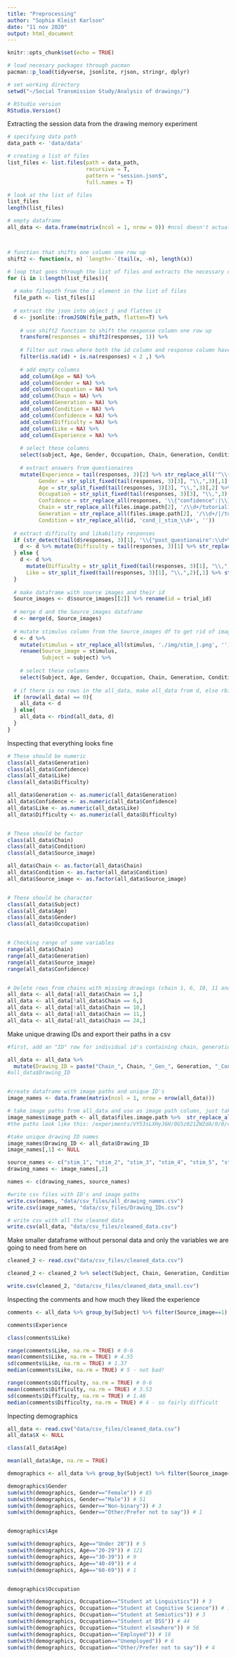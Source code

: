 ```yaml
---
title: "Preprocessing"
author: "Sophia Kleist Karlson"
date: "11 nov 2020"
output: html_document
---
```


```r
knitr::opts_chunk$set(echo = TRUE)

# load necesary packages through pacman
pacman::p_load(tidyverse, jsonlite, rjson, stringr, dplyr)

# set working directory
setwd("~/Social Transmission Study/Analysis of drawings/")

# RStudio version
RStudio.Version()
```



Extracting the session data from the drawing memory experiment
```r
# specifying data path
data_path <- 'data/data' 

# creating a list of files
list_files <- list.files(path = data_path,
                         recursive = T,
                         pattern = "session.json$",
                         full.names = T)

# look at the list of files
list_files
length(list_files)

# empty dataframe 
all_data <- data.frame(matrix(ncol = 1, nrow = 0)) #ncol doesn't actually make a difference



# function that shifts one column one row up
shift2 <- function(x, n) `length<-`(tail(x, -n), length(x)) 

# loop that goes through the list of files and extracts the necessary data
for (i in 1:length(list_files)){
  
  # make filepath from the i element in the list of files
  file_path <- list_files[i]
  
  # extract the json into object j and flatten it
  d <- jsonlite::fromJSON(file_path, flatten=T) %>%
    
    # use shift2 function to shift the response column one row up
    transform(responses = shift2(responses, 1)) %>% 
    
    # filter out rows where both the id column and response column have NA
    filter(is.na(id) + is.na(responses) < 2 ,) %>%
    
    # add empty columns
    add_column(Age = NA) %>% 
    add_column(Gender = NA) %>% 
    add_column(Occupation = NA) %>% 
    add_column(Chain = NA) %>% 
    add_column(Generation = NA) %>% 
    add_column(Condition = NA) %>%
    add_column(Confidence = NA) %>% 
    add_column(Difficulty = NA) %>% 
    add_column(Like = NA) %>% 
    add_column(Experience = NA) %>% 
    
    # select these columns
    select(subject, Age, Gender, Occupation, Chain, Generation, Condition, source_images, Confidence, responses, Difficulty, Like, Experience, id, files.image.path) %>% 
  
    # extract answers from questionaires
    mutate(Experience = tail(responses, 3)[2] %>% str_replace_all('^\\{"Q0":"|"\\}$', ''),
          Gender = str_split_fixed(tail(responses, 3)[3], "\\,",3)[,1] %>% str_replace_all('\\{"gender":"|"$', ''),
          Age = str_split_fixed(tail(responses, 3)[3], "\\,",3)[,2] %>% str_replace_all('"age":"|"$', ''),
          Occupation = str_split_fixed(tail(responses, 3)[3], "\\,",3)[,3] %>% str_replace_all('"occupation":"|"\\}$', ''),
          Confidence = str_replace_all(responses, '\\{"confidence":|\\}', ''),
          Chain = str_replace_all(files.image.path[2], '/\\d+/tutorial1.png', '') %>% str_extract('[:digit:]+$'),
          Generation = str_replace_all(files.image.path[2], '/\\d+/|/tutorial1.png', '') %>% str_extract('[:digit:]+$'),
          Condition = str_replace_all(id, 'cond_|_stim_\\d+', ''))
  
  # extract difficulty and likability responses
  if (str_detect(tail(d$responses, 3)[1], '\\{"post_questionaire":\\d+\\}') == TRUE){
    d <- d %>% mutate(Difficulty = tail(responses, 3)[1] %>% str_replace_all('\\{"post_questionaire":|\\}', ''))
  } else {
    d <- d %>% 
      mutate(Difficulty = str_split_fixed(tail(responses, 3)[1], "\\,",2)[,2] %>% str_replace_all('"post_questionaire_difficulty":|\\}', ''), 
      Like = str_split_fixed(tail(responses, 3)[1], "\\,",2)[,1] %>% str_replace_all('\\{"post_questionaire_like":', ''))
  }
  
  # make dataframe with source images and their id
  Source_images <- d$source_images[[2]] %>% rename(id = trial_id)
  
  # merge d and the Source_images dataframe
  d <- merge(d, Source_images)
  
  # mutate stimulus column from the Source_images df to get rid of image path, then call this column Source_image and rename subject to Subject
  d <- d %>% 
    mutate(stimulus = str_replace_all(stimulus, './img/stim_|.png', '')) %>% 
    rename(Source_image = stimulus, 
           Subject = subject) %>% 
    
    # select these columns
    select(Subject, Age, Gender, Occupation, Chain, Generation, Condition, Source_image, Confidence, Difficulty, Like, Experience, files.image.path)
  
  # if there is no rows in the all_data, make all_data from d, else rbind the existing all_data with d 
  if (nrow(all_data) == 0){
    all_data <- d
  } else{
    all_data <- rbind(all_data, d)
  }
}

```


Inspecting that everything looks fine
```r

# These should be numeric
class(all_data$Generation)
class(all_data$Confidence)
class(all_data$Like)
class(all_data$Difficulty)

all_data$Generation <- as.numeric(all_data$Generation)
all_data$Confidence <- as.numeric(all_data$Confidence)
all_data$Like <- as.numeric(all_data$Like)
all_data$Difficulty <- as.numeric(all_data$Difficulty)


# These should be factor
class(all_data$Chain)
class(all_data$Condition)
class(all_data$Source_image)

all_data$Chain <- as.factor(all_data$Chain)
all_data$Condition <- as.factor(all_data$Condition) 
all_data$Source_image <- as.factor(all_data$Source_image)


# These should be character
class(all_data$Subject)
class(all_data$Age)
class(all_data$Gender)
class(all_data$Occupation)


# Checking range of some variables
range(all_data$Chain)
range(all_data$Generation)
range(all_data$Source_image)
range(all_data$Confidence)


# Delete rows from chains with missing drawings (chain 1, 6, 10, 11 and 24)
all_data <- all_data[!all_data$Chain == 1,]
all_data <- all_data[!all_data$Chain == 6,]
all_data <- all_data[!all_data$Chain == 10,]
all_data <- all_data[!all_data$Chain == 11,]
all_data <- all_data[!all_data$Chain == 24,]

```



Make unique drawing IDs and export their paths in a csv
```r

#first, add an "ID" row for individual id's containing chain, generation, condition and source image

all_data <- all_data %>% 
  mutate(Drawing_ID = paste("Chain_", Chain, "_Gen_", Generation, "_Cond_", Condition, "_Source_", Source_image, sep=""))
#all_data$Drawing_ID


#create dataframe with image paths and unique ID's
image_names <- data.frame(matrix(ncol = 1, nrow = nrow(all_data)))

# take image paths from all_data and use as image path column, just take out and rename the first part of the path that is not called the same on my computer:
image_names$image_path <- all_data$files.image.path %>%  str_replace_all('^/experiments/VY53sLXHyJ6H/0G5z021ZWZdA/', 'data/')
#the paths look like this: /experiments/VY53sLXHyJ6H/0G5z021ZWZdA/0/0/cond_1_stim_1.png

#take unique drawing ID names
image_names$Drawing_ID <- all_data$Drawing_ID
image_names[,1] <- NULL

source_names <- c("stim_1", "stim_2", "stim_3", "stim_4", "stim_5", "stim_6", "stim_7", "stim_8", "stim_9", "stim_10", "stim_11", "stim_12")
drawing_names <- image_names[,2]

names <- c(drawing_names, source_names)

#write csv files with ID's and image paths
write.csv(names, "data/csv_files/all_drawing_names.csv")
write.csv(image_names, "data/csv_files/Drawing_IDs.csv")

# write csv with all the cleaned data
write.csv(all_data, "data/csv_files/cleaned_data.csv")

```



Make smaller dataframe without personal data and only the variables we are going to need from here on
```r
cleaned_2 <- read.csv("data/csv_files/cleaned_data.csv")

cleaned_2 <- cleaned_2 %>% select(Subject, Chain, Generation, Condition, Source_image, files.image.path, Drawing_ID)

write.csv(cleaned_2, "data/csv_files/cleaned_data_small.csv")
```



Inspecting the comments and how much they liked the experience
```r
comments <- all_data %>% group_by(Subject) %>% filter(Source_image==1) %>% select(Experience, Like, Difficulty)

comments$Experience

class(comments$Like)

range(comments$Like, na.rm = TRUE) # 0-6
mean(comments$Like, na.rm = TRUE) # 4.55
sd(comments$Like, na.rm = TRUE) # 1.37
median(comments$Like, na.rm = TRUE) # 5 - not bad!

range(comments$Difficulty, na.rm = TRUE) # 0-6
mean(comments$Difficulty, na.rm = TRUE) # 3.53
sd(comments$Difficulty, na.rm = TRUE) # 1.46
median(comments$Difficulty, na.rm = TRUE) # 4 - so fairly difficult

```


Inpecting demographics
```r
all_data <- read.csv("data/csv_files/cleaned_data.csv")
all_data$X <- NULL

class(all_data$Age)

mean(all_data$Age, na.rm = TRUE)

demographics <- all_data %>% group_by(Subject) %>% filter(Source_image==1) %>% select(Gender, Age, Occupation)

demographics$Gender
sum(with(demographics, Gender=="Female")) # 85
sum(with(demographics, Gender=="Male")) # 51
sum(with(demographics, Gender=="Non-binary")) # 3
sum(with(demographics, Gender=="Other/Prefer not to say")) # 1


demographics$Age

sum(with(demographics, Age=="Under 20")) # 5
sum(with(demographics, Age=="20-29")) # 121
sum(with(demographics, Age=="30-39")) # 9
sum(with(demographics, Age=="40-49")) # 4
sum(with(demographics, Age=="60-69")) # 1


demographics$Occupation

sum(with(demographics, Occupation=="Student at Linguistics")) # 3
sum(with(demographics, Occupation=="Student at Cognitive Science")) # 14
sum(with(demographics, Occupation=="Student at Semiotics")) # 3
sum(with(demographics, Occupation=="Student at BSS")) # 44
sum(with(demographics, Occupation=="Student elsewhere")) # 56
sum(with(demographics, Occupation=="Employed")) # 10
sum(with(demographics, Occupation=="Unemployed")) # 6
sum(with(demographics, Occupation=="Other/Prefer not to say")) # 4
```

